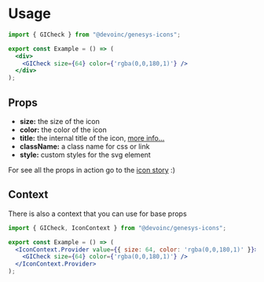 
<Meta title="React/Usage" />

# Usage

```jsx
import { GICheck } from "@devoinc/genesys-icons";

export const Example = () => (
  <div>
    <GICheck size={64} color={'rgba(0,0,180,1)'} />
  </div>
);
```

## Props

- **size:** the size of the icon
- **color:** the color of the icon
- **title:** the internal title of the icon, [more info...](https://developer.mozilla.org/en-US/docs/Web/SVG/Element/title)
- **className:** a class name for css or link
- **style:** custom styles for the svg element

For see all the props in action go to the [icon story](?path=/story/react-icon--single-icon) :)

## Context

There is also a context that you can use for base props

```jsx
import { GICheck, IconContext } from "@devoinc/genesys-icons";

export const Example = () => (
  <IconContext.Provider value={{ size: 64, color: 'rgba(0,0,180,1)' }}>
    <GICheck size={64} color={'rgba(0,0,180,1)'} />
  </IconContext.Provider>
);
```
